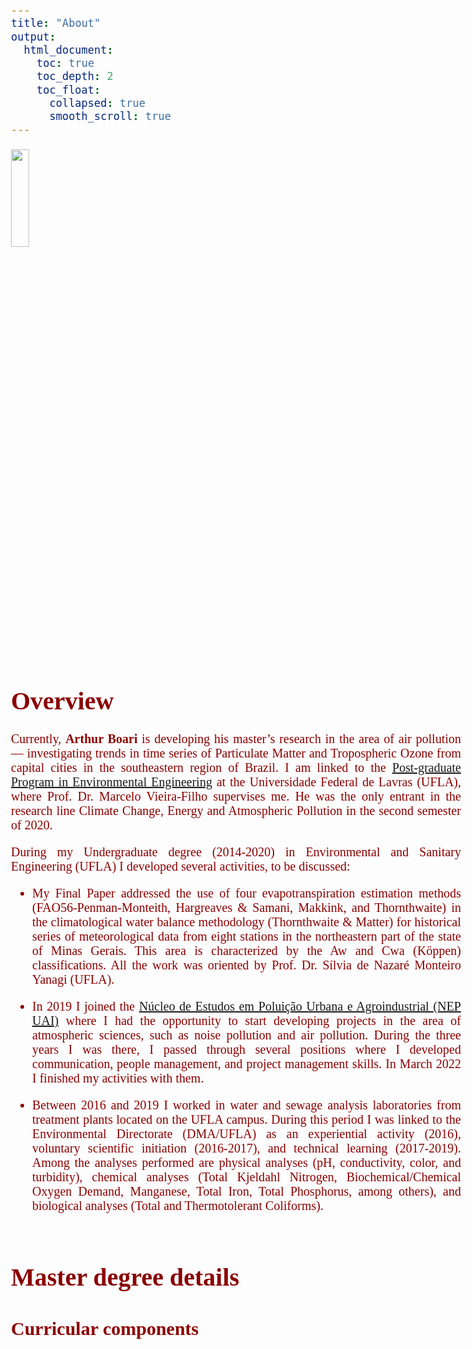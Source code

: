 ```yaml
---
title: "About"
output:
  html_document:
    toc: true
    toc_depth: 2
    toc_float:
      collapsed: true
      smooth_scroll: true
---
```


```{=html}
<style>
body {
  color: darkred;
  font-family: Times;
  font-size: 20px;
  text-align: justify;
  text-justify: inter-word;
}
pre {
  background-color: lightgreen;
}
#TOC {
  color: red;
  font-family: Times;
  font-size: 14px;
  border-color: black;
}
#header {
  color: gold;
}
</style>
```
![](images/WhatsApp Image 2022-03-23 at 08.10.40.jpeg){width="20%"}
<br><br>

# Overview

Currently, **Arthur Boari** is developing his master's research in the area of air pollution --- investigating trends in time series of Particulate Matter and Tropospheric Ozone from capital cities in the southeastern region of Brazil. I am linked to the [Post-graduate Program in Environmental Engineering](https://sites.google.com/ufla.br/ppgeamb/p%C3%A1gina-inicial?authuser=0) at the Universidade Federal de Lavras (UFLA), where Prof. Dr. Marcelo Vieira-Filho supervises me. He was the only entrant in the research line Climate Change, Energy and Atmospheric Pollution in the second semester of 2020.

During my Undergraduate degree (2014-2020) in Environmental and Sanitary Engineering (UFLA) I developed several activities, to be discussed:

* My Final Paper addressed the use of four evapotranspiration estimation methods (FAO56-Penman-Monteith, Hargreaves & Samani, Makkink, and Thornthwaite) in the climatological water balance methodology (Thornthwaite & Matter) for historical series of meteorological data from eight stations in the northeastern part of the state of Minas Gerais. This area is characterized by the Aw and Cwa (Köppen) classifications. All the work was oriented by Prof. Dr. Sílvia de Nazaré Monteiro Yanagi (UFLA).

* In 2019 I joined the [Núcleo de Estudos em Poluição Urbana e Agroindustrial (NEP UAI)](https://sites.google.com/ufla.br/nepuai) where I had the opportunity to start developing projects in the area of atmospheric sciences, such as noise pollution and air pollution. During the three years I was there, I passed through several positions where I developed communication, people management, and project management skills. In March 2022 I finished my activities with them.

* Between 2016 and 2019 I worked in water and sewage analysis laboratories from treatment plants located on the UFLA campus. During this period I was linked to the Environmental Directorate (DMA/UFLA) as an experiential activity (2016), voluntary scientific initiation (2016-2017), and technical learning (2017-2019). Among the analyses performed are physical analyses (pH, conductivity, color, and turbidity), chemical analyses (Total Kjeldahl Nitrogen, Biochemical/Chemical Oxygen Demand, Manganese, Total Iron, Total Phosphorus, among others), and biological analyses (Total and Thermotolerant Coliforms).
<br>
<br>

# Master degree details

## Curricular components